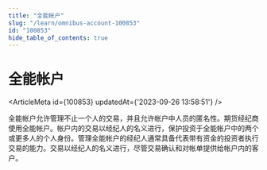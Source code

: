 ```yaml
---
title: "全能帐户"
slug: "/learn/omnibus-account-100853"
id: "100853"
hide_table_of_contents: true
---
```



# 全能帐户

<ArticleMeta id={100853} updatedAt={'2023-09-26 13:58:51'} />
<div className='border-solid border-b border-t-0 my-4 border-[var(--ifm-color-gray-300)]' />

全能帐户允许管理不止一个人的交易，并且允许帐户中人员的匿名性。期货经纪商使用全能帐户。帐户内的交易以经纪人的名义进行，保护投资于全能帐户中的两个或更多人的个人身份。管理全能帐户的经纪人通常具备代表带有资金的投资者执行交易的能力。交易以经纪人的名义进行，尽管交易确认和对帐单提供给帐户内的客户。

